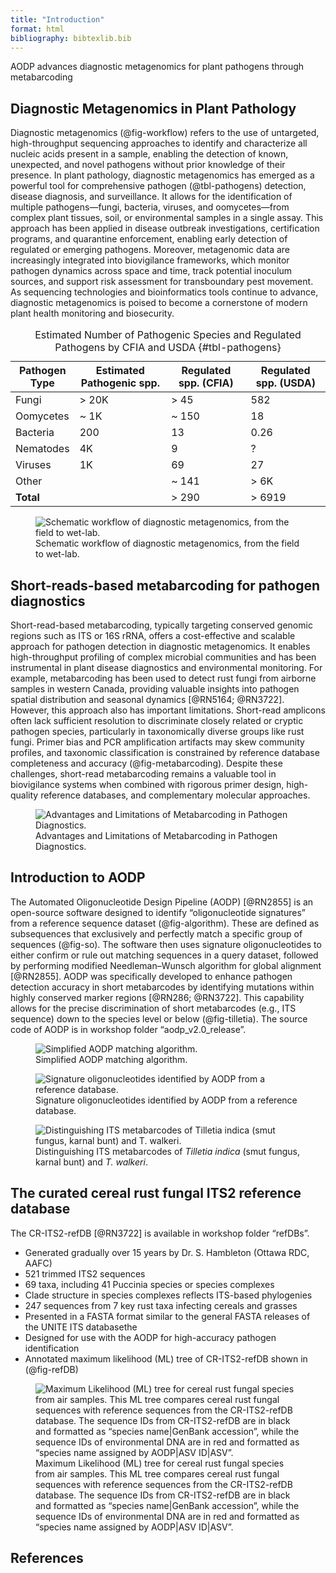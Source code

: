 ```yaml
---
title: "Introduction"
format: html
bibliography: bibtexlib.bib
---
```


::: custom-header-title
AODP advances diagnostic metagenomics for plant pathogens through metabarcoding
:::


## Diagnostic Metagenomics in Plant Pathology

Diagnostic metagenomics (@fig-workflow) refers to the use of untargeted, high-throughput sequencing approaches to identify and characterize all nucleic acids present in a sample, enabling the detection of known, unexpected, and novel pathogens without prior knowledge of their presence. In plant pathology, diagnostic metagenomics has emerged as a powerful tool for comprehensive pathogen (@tbl-pathogens) detection, disease diagnosis, and surveillance. It allows for the identification of multiple pathogens—fungi, bacteria, viruses, and oomycetes—from complex plant tissues, soil, or environmental samples in a single assay. This approach has been applied in disease outbreak investigations, certification programs, and quarantine enforcement, enabling early detection of regulated or emerging pathogens. Moreover, metagenomic data are increasingly integrated into biovigilance frameworks, which monitor pathogen dynamics across space and time, track potential inoculum sources, and support risk assessment for transboundary pest movement. As sequencing technologies and bioinformatics tools continue to advance, diagnostic metagenomics is poised to become a cornerstone of modern plant health monitoring and biosecurity.


| Pathogen Type | Estimated Pathogenic spp. | Regulated spp. (CFIA) | Regulated spp. (USDA) |
|---------------|---------------------------|-----------------------|-----------------------|
| Fungi         | > 20K                     | > 45                  | 582                   |
| Oomycetes     | ~ 1K                      | ~ 150                 | 18                    |
| Bacteria      | 200                       | 13                    | 0.26                  |
| Nematodes     | 4K                        | 9                     | ?                     |
| Viruses       | 1K                        | 69                    | 27                    |
| Other         |                           | ~ 141                 | > 6K                  |
| **Total**     |                           | > 290                 | > 6919                |

: Estimated Number of Pathogenic Species and Regulated Pathogens by CFIA and USDA {#tbl-pathogens}

![Schematic workflow of diagnostic metagenomics, from the field to wet-lab.](images/Diagnostic_Metagenomics.png){#fig-workflow}


## Short-reads-based metabarcoding for pathogen diagnostics

Short-read-based metabarcoding, typically targeting conserved genomic regions such as ITS or 16S rRNA, offers a cost-effective and scalable approach for pathogen detection in diagnostic metagenomics. It enables high-throughput profiling of complex microbial communities and has been instrumental in plant disease diagnostics and environmental monitoring. For example, metabarcoding has been used to detect rust fungi from airborne samples in western Canada, providing valuable insights into pathogen spatial distribution and seasonal dynamics [@RN5164; @RN3722]. However, this approach also has important limitations. Short-read amplicons often lack sufficient resolution to discriminate closely related or cryptic pathogen species, particularly in taxonomically diverse groups like rust fungi. Primer bias and PCR amplification artifacts may skew community profiles, and taxonomic classification is constrained by reference database completeness and accuracy (@fig-metabarcoding). Despite these challenges, short-read metabarcoding remains a valuable tool in biovigilance systems when combined with rigorous primer design, high-quality reference databases, and complementary molecular approaches.

![Advantages and Limitations of Metabarcoding in Pathogen Diagnostics.](images/metabarcoding.png){#fig-metabarcoding}

## Introduction to AODP

The Automated Oligonucleotide Design Pipeline (AODP) [@RN2855] is an open-source software designed to identify "oligonucleotide signatures" from a reference sequence dataset (@fig-algorithm). These are defined as subsequences that exclusively and perfectly match a specific group of sequences (@fig-so). The software then uses signature oligonucleotides to either confirm or rule out matching sequences in a query dataset, followed by performing modified Needleman–Wunsch algorithm for global alignment [@RN2855]. AODP was specifically developed to enhance pathogen detection accuracy in short metabarcodes by identifying mutations within highly conserved marker regions [@RN286; @RN3722]. This capability allows for the precise discrimination of short metabarcodes (e.g., ITS sequence) down to the species level or below (@fig-tilletia). The source code of AODP is in workshop folder "aodp_v2.0_release".

![Simplified AODP matching algorithm.](images/aodp_algorithm.png){#fig-algorithm}

![Signature oligonucleotides identified by AODP from a reference database.](images/SO_overview.png){#fig-so}

![Distinguishing ITS metabarcodes of *Tilletia indica* (smut fungus, karnal bunt) and *T. walkeri*.](images/Tilletia.png){#fig-tilletia}

## The curated cereal rust fungal ITS2 reference database

The CR-ITS2-refDB [@RN3722] is available in workshop folder "refDBs".

* Generated gradually over 15 years by Dr. S. Hambleton (Ottawa RDC, AAFC)
* 521 trimmed ITS2 sequences
* 69 taxa, including 41 Puccinia species or species complexes
* Clade structure in species complexes reflects ITS-based phylogenies
* 247 sequences from 7 key rust taxa infecting cereals and grasses
* Presented in a FASTA format similar to the general FASTA releases of the UNITE ITS databasethe
* Designed for use with the AODP for high-accuracy pathogen identification
* Annotated maximum likelihood (ML) tree of CR-ITS2-refDB shown in (@fig-refDB)

![Maximum Likelihood (ML) tree for cereal rust fungal species from air samples. This ML tree compares cereal rust fungal sequences with reference sequences from the CR-ITS2-refDB database. The sequence IDs from CR-ITS2-refDB are in black and formatted as “species name|GenBank accession”, while the sequence IDs of environmental DNA are in red and formatted as “species name assigned by AODP|ASV ID|ASV”. ](images/cereal.rusft.ITS2.annotated.png){#fig-refDB}

## References
